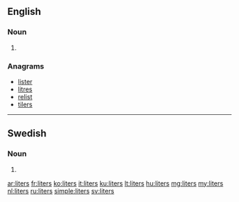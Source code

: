 ==English==

===Noun===
{{head|en|plural}}

# {{plural of|liter|lang=en}}

===Anagrams===
* [[lister#English|lister]]
* [[litres#English|litres]]
* [[relist#English|relist]]
* [[tilers#English|tilers]]

----

==Swedish==

===Noun===
{{head|sv|noun form}}

# {{sv-noun-form-indef-gen|liter}}

[[ar:liters]]
[[fr:liters]]
[[ko:liters]]
[[it:liters]]
[[ku:liters]]
[[lt:liters]]
[[hu:liters]]
[[mg:liters]]
[[my:liters]]
[[nl:liters]]
[[ru:liters]]
[[simple:liters]]
[[sv:liters]]